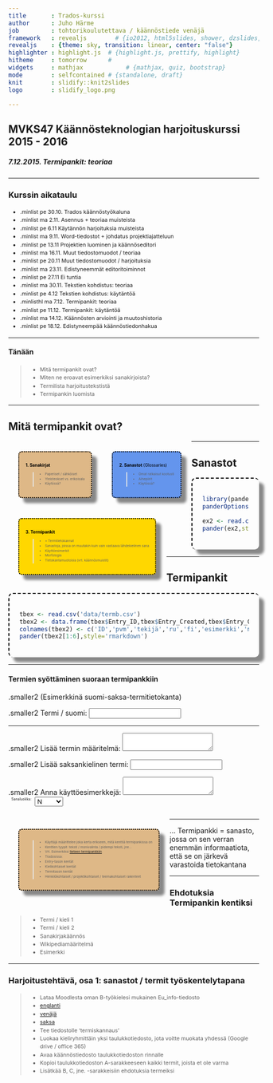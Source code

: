 ```yaml
---
title       : Trados-kurssi
author      : Juho Härme
job         : tohtorikoulutettava / käännöstiede venäjä
framework   : revealjs        # {io2012, html5slides, shower, dzslides, ...}
revealjs    : {theme: sky, transition: linear, center: "false"}
highlighter : highlight.js  # {highlight.js, prettify, highlight}
hitheme     : tomorrow      # 
widgets     : mathjax            # {mathjax, quiz, bootstrap}
mode        : selfcontained # {standalone, draft}
knit        : slidify::knit2slides
logo        : slidify_logo.png

---
```


<style>

article.longtab{
overflow-y:scroll;
max-height:400px;
padding:4%;
box-shadow: 10px 10px 5px #888888;
border-radius:9px;
border-top:2px dashed black;
border-left:2px dashed black;
}

.reveal td, th {
  width: 4rem;
  height: 2rem;
  border: 1px solid #ccc;
  text-align: center;
}
.reveal th {
  background: lightblue;
  border-color: white;
}

.reveal h2{
    padding-bottom: 20px;
}

.reveal h3{
    padding-bottom: 20px;
}

.reveal h4{
    padding-bottom: 20px;
}

.reveal h5{
    padding-bottom: 20px;
}

.reveal h6{
    padding-bottom: 20px;
}

p { text-align: left;
}

li.fragment.visible, li {
    font-size: 78%;
    line-height: 150%;
}

li.smaller{
    font-size: 76%;
    line-height: 180%;
}

li.smaller2{
    font-size: 76%;
}

li.minlist{
font-size:69%; 
color:darkgrey;}

li.minlisthlr{font-size:69%;
color:rgb(247, 131, 131);
}

li.minlisthl{font-size:69%;}


.reveal a:not(.image) {
text-decoration:underline;
}

article.coldiv {margin-left:1%;
float:left;
padding:1px;
vertical-align: top;
line-height: 10px;
height: 10px;
}


article.coldiv2 {float:left;width:30%;}

.rowdiv {width:100%;clear:left;}

.reveal section img { background:none; border:none; box-shadow:none; }

p.smaller {font-size:70%;}

p.smaller2 {font-size:50%;}
span.smaller2 {font-size:50%;}


table { 
width: 100%;
}


table tr:nth-child(2n+1) { /* background: #E8F2FF; */ background: #D5E5FD; }

.reveal table th, .reveal table td {

font-size:55%;

}

article.bubble{
float: left;
text-align: left;
border: 2px dotted black;
padding: 2em;
border-radius: 7px;
margin-left: 14px;
color:black;
}


article.bubblenob{
float: left;
width:30%;
}


article.mmbubble{
font-size:60%;
float: left;
text-align: left;
border: 2px dotted black;
padding: 1.5em;
border-radius: 7px;
margin:4%;
box-shadow: 10px 10px 5px #888888;
color:black;
}

article.bgred{background: burlywood;}
article.bgblue{background: cornflowerblue;}
article.bggreen{background: darkseagreen;}
article.bgcyan{background: gold;}

p.quotestyle{
frjoitusont-size:80%;
font-style:italic;
text-align:both;
}


.firstcharacter { float: left; color: #903; font-size: 300%; line-height: 60px; padding-top: 4px; padding-right: 8px; padding-left: 3px; font-family: Georgia; }

</style>

<script src="http://ajax.googleapis.com/ajax/libs/jquery/1.9.1/jquery.min.js"></script>

## MVKS47 Käännösteknologian harjoituskurssi 2015 - 2016

##### 7.12.2015. Termipankit: teoriaa

--- 

### Kurssin aikataulu


- .minlist pe 30.10. Trados käännöstyökaluna
- .minlist ma 2.11.  Asennus + teoriaa muisteista
- .minlist pe 6.11 Käytännön harjoituksia muisteista
- .minlist ma 9.11. Word-tiedostot + johdatus projektiajatteluun
- .minlist pe 13.11 Projektien luominen ja käännöseditori
- .minlist ma 16.11. Muut tiedostomuodot / teoriaa
- .minlist pe 20.11 Muut tiedostomuodot / harjoituksia
- .minlist ma 23.11. Edistyneemmät editoritoiminnot
- .minlist pe 27.11 Ei tuntia
- .minlist ma 30.11. Tekstien kohdistus: teoriaa
- .minlist pe 4.12 Tekstien kohdistus: käytäntöä
- .minlisthl ma 7.12. Termipankit: teoriaa
- .minlist pe 11.12. Termipankit: käytäntöä
- .minlist ma 14.12. Käännösten arviointi ja muutoshistoria
- .minlist pe 18.12. Edistyneempää käännöstiedonhakua

---

#### Tänään

>- Mitä termipankit ovat?
>- Miten ne eroavat esimerkiksi sanakirjoista?
>- Termilista harjoitustekstistä
>- Termipankin luomista

---

## Mitä termipankit ovat?

<article class='mmbubble bgred fragment'>

**1. Sanakirjat**

>- Paperiset / sähköiset
>- Yleisteokset vs. erikoisala
>- Käytössä?

</article>

<article class='mmbubble bgblue fragment'>

**2. Sanastot** (Glossaries)

>- Omat ratkaisut kootusti
>- Aihepiirit
>- Käytössä?

</article>

<article class='mmbubble bgcyan fragment'>

**3. Termipankit**

>- = Termitietokannat
>- Sanastoja, joissa on muutakin kuin vain vastaava lähdekielinen sana
>- Käyttöesimerkit
>- Morfologia
>- Tietokantamuotoisia (vrt. käännösmuistit)

</article>

---

<!-- Esimerkki sanakirjasta... -->

## Sanastot


<article class='longtab'>

```r
library(pander)
panderOptions("table.split.table", Inf) 

ex2 <- read.csv('data/termexample.csv')
pander(ex2,style='rmarkdown')

```

</article>

--- 

## Termipankit


<article class='longtab'>

```r

tbex <- read.csv('data/termb.csv')
tbex2 <- data.frame(tbex$Entry_ID,tbex$Entry_Created,tbex$Entry_Creator, tbex$Russian, tbex$Finnish, tbex$Term_Example, tbex$Russian_Def)
colnames(tbex2) <- c('ID','pvm','tekijä','ru','fi','esimerkki','määritelmä')
pander(tbex2[1:6],style='rmarkdown')

```

</article>


---

#### Termien syöttäminen suoraan termipankkiin

.smaller2 (Esimerkkinä suomi-saksa-termitietokanta)

.smaller2 Termi / suomi: <input id='ip1'> 

<hr>

.smaller2 Lisää termin määritelmä: <textarea id='def'></textarea>

.smaller2 Lisää saksankielinen termi: <input id='trans'>

.smaller2 Anna käyttöesimerkkejä: <textarea id='examples'></textarea>

<article>

<article class='coldiv'>
<span class='smaller2'>Sanaluokka:</span>
</article>

<article class='coldiv' style='display: inline-block;'>
<select>
<option> N
<option> A
<option> V
<option> PART
</select>
</article>

</article>

<br>

<article class='mmbubble bgred fragment'>

>- Käyttäjä määrittelee joka kerta erikseen, mitä kenttiä termipankissa on
>- Kenttien tyypit: teksti / monivalinta / pidempi teksti, jne...
>- Vrt. Esimerkiksi [tieteen termipankkiin](http://tieteentermipankki.fi/wiki/Kielitiede:baski)
>- Tradosissa:
    - Entry-tason  kentät
    - Kielikohtaiset kentät
    - Termitason kentät
>- Henkilökohtaiset / projektikohtaiset / teemakohtaiset rakenteet

</article>

---

... Termipankki = sanasto, jossa on sen verran enemmän informaatiota, että se on järkevä varastoida tietokantana


---

### Ehdotuksia Termipankin kentiksi

>- Termi / kieli 1
>- Termi /  kieli 2
>- Sanakirjakäännös
>- Wikipediamääritelmä
>- Esimerkki

---

### Harjoitustehtävä, osa 1: sanastot / termit työskentelytapana

>- Lataa Moodlesta oman B-työkielesi mukainen Eu_info-tiedosto
    - [englanti](https://learning2.uta.fi/pluginfile.php/411793/mod_folder/content/0/euinfo_en.doc?forcedownload=1)
    - [venäjä](https://learning2.uta.fi/pluginfile.php/411793/mod_folder/content/0/euinfo_ru.doc?forcedownload=1)
    - [saksa](https://learning2.uta.fi/pluginfile.php/411793/mod_folder/content/0/euinfo_de.doc?forcedownload=1)
>- Tee tiedostolle 'termiskannaus'
    - Luokaa kieliryhmittäin yksi taulukkotiedosto, jota voitte muokata yhdessä (Google drive / office 365)
    - Avaa käännöstiedosto taulukkotiedoston rinnalle
    - Kopioi taulukkotiedoston A-sarakkeeseen kaikki termit, joista et ole varma
    - Lisätkää B, C, jne. -sarakkeisiin ehdotuksia termeiksi


<!--

## Harjoitustehtävä, osa 2: projekti + apuja

>- Luo avuksesi muisti Internet-materiaalin avulla:
    - Lataa [Opus-korpusten](http://opus.lingfil.uu.se/) sivuilta tmx-tiedosto/useita tmx-tiedostoja
    - Luo uusi muisti Tradosissa (esim. nimellä EU_de/en/ru-fi)
    - tuo tmx-muisti(t) osaksi tätä muistia
>- Luo projekti (B-työkieli-suomi)
    - Liitä projektiin muisti
    - Liitä projektiin termitietokanta

-->


<script>
$('ol.incremental li').addClass('fragment')//note to anyone reading this code, you may need to change to ul from ol depending on ordered vs unordered list
$('ul.incremental li').addClass('fragment')//note to anyone reading this code, you may need to change to ul from ol depending on ordered vs unordered list
</script>

